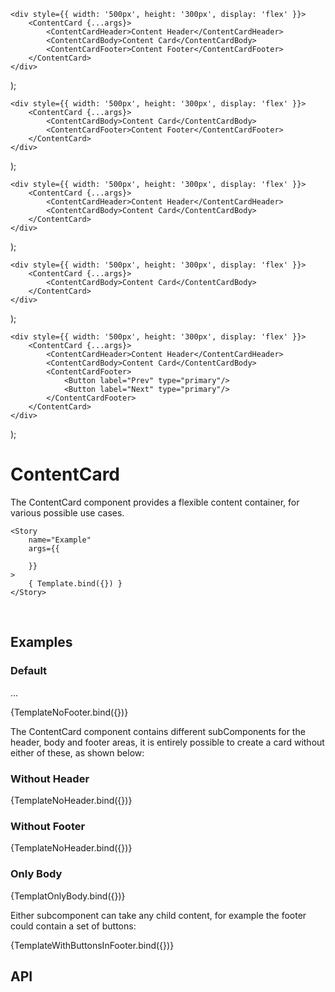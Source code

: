 
    <div style={{ width: '500px', height: '300px', display: 'flex' }}>
        <ContentCard {...args}>
            <ContentCardHeader>Content Header</ContentCardHeader>
            <ContentCardBody>Content Card</ContentCardBody>
            <ContentCardFooter>Content Footer</ContentCardFooter>
        </ContentCard>
    </div>
);

    <div style={{ width: '500px', height: '300px', display: 'flex' }}>
        <ContentCard {...args}>
            <ContentCardBody>Content Card</ContentCardBody>
            <ContentCardFooter>Content Footer</ContentCardFooter>
        </ContentCard>
    </div>
);

    <div style={{ width: '500px', height: '300px', display: 'flex' }}>
        <ContentCard {...args}>
            <ContentCardHeader>Content Header</ContentCardHeader>
            <ContentCardBody>Content Card</ContentCardBody>
        </ContentCard>
    </div>
);

    <div style={{ width: '500px', height: '300px', display: 'flex' }}>
        <ContentCard {...args}>
            <ContentCardBody>Content Card</ContentCardBody>
        </ContentCard>
    </div>
);

    <div style={{ width: '500px', height: '300px', display: 'flex' }}>
        <ContentCard {...args}>
            <ContentCardHeader>Content Header</ContentCardHeader>
            <ContentCardBody>Content Card</ContentCardBody>
            <ContentCardFooter>
				<Button label="Prev" type="primary"/>
				<Button label="Next" type="primary"/>
			</ContentCardFooter>
        </ContentCard>
    </div>
);


<Meta title="Components/ContentCard" component={ContentCard} />

# ContentCard

The ContentCard component provides a flexible content container, for various possible use cases.

    <Story
    	name="Example"
    	args={{

    	}}
    >
    	{ Template.bind({}) }
    </Story>

<br />

## Examples

### Default

...

<Canvas>
    <Story name="Default" args={{}}>
        {TemplateNoFooter.bind({})}
    </Story>
</Canvas>

The ContentCard component contains different subComponents for the header, body and footer areas,
it is entirely possible to create a card without either of these, as shown below:

### Without Header

<Canvas>
    <Story name="Without Header" args={{}}>
        {TemplateNoHeader.bind({})}
    </Story>
</Canvas>

### Without Footer

<Canvas>
    <Story name="Without Footer" args={{}}>
        {TemplateNoHeader.bind({})}
    </Story>
</Canvas>

### Only Body

<Canvas>
    <Story name="Only Body" args={{}}>
        {TemplatOnlyBody.bind({})}
    </Story>
</Canvas>

Either subcomponent can take any child content, for example the footer could contain a set of buttons:

<Canvas>
    <Story name="Custom Content" args={{}}>
        {TemplateWithButtonsInFooter.bind({})}
    </Story>
</Canvas>

## API

<ArgsTable of={ContentCard} />
